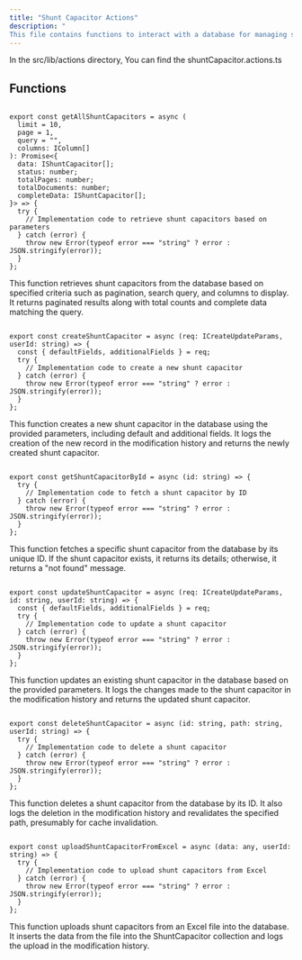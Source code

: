 ```yaml
---
title: "Shunt Capacitor Actions"
description: "
This file contains functions to interact with a database for managing shunt capacitors. It includes functionalities such as retrieving shunt capacitors with pagination and search, creating, updating, and deleting individual shunt capacitors, as well as uploading data from Excel files. Additionally, it maintains a modification history for tracking changes made to shunt capacitors."
---
```


In the <Highlight>src/lib/actions</Highlight> directory, You can find the <Highlight>shuntCapacitor.actions.ts</Highlight>

## Functions

```tsx:getAllShuntCapacitors

export const getAllShuntCapacitors = async (
  limit = 10,
  page = 1,
  query = "",
  columns: IColumn[]
): Promise<{
  data: IShuntCapacitor[];
  status: number;
  totalPages: number;
  totalDocuments: number;
  completeData: IShuntCapacitor[];
}> => {
  try {
    // Implementation code to retrieve shunt capacitors based on parameters
  } catch (error) {
    throw new Error(typeof error === "string" ? error : JSON.stringify(error));
  }
};

```
This function retrieves shunt capacitors from the database based on specified criteria such as pagination, search query, and columns to display. It returns paginated results along with total counts and complete data matching the query.

```tsx:createShuntCapacitor

export const createShuntCapacitor = async (req: ICreateUpdateParams, userId: string) => {
  const { defaultFields, additionalFields } = req;
  try {
    // Implementation code to create a new shunt capacitor
  } catch (error) {
    throw new Error(typeof error === "string" ? error : JSON.stringify(error));
  }
};

```
This function creates a new shunt capacitor in the database using the provided parameters, including default and additional fields. It logs the creation of the new record in the modification history and returns the newly created shunt capacitor.

```tsx:getShuntCapacitorById

export const getShuntCapacitorById = async (id: string) => {
  try {
    // Implementation code to fetch a shunt capacitor by ID
  } catch (error) {
    throw new Error(typeof error === "string" ? error : JSON.stringify(error));
  }
};

```
This function fetches a specific shunt capacitor from the database by its unique ID. If the shunt capacitor exists, it returns its details; otherwise, it returns a "not found" message.

```tsx:updateShuntCapacitor

export const updateShuntCapacitor = async (req: ICreateUpdateParams, id: string, userId: string) => {
  const { defaultFields, additionalFields } = req;
  try {
    // Implementation code to update a shunt capacitor
  } catch (error) {
    throw new Error(typeof error === "string" ? error : JSON.stringify(error));
  }
};

```

This function updates an existing shunt capacitor in the database based on the provided parameters. It logs the changes made to the shunt capacitor in the modification history and returns the updated shunt capacitor.

```tsx:deleteShuntCapacitor

export const deleteShuntCapacitor = async (id: string, path: string, userId: string) => {
  try {
    // Implementation code to delete a shunt capacitor
  } catch (error) {
    throw new Error(typeof error === "string" ? error : JSON.stringify(error));
  }
};

```
This function deletes a shunt capacitor from the database by its ID. It also logs the deletion in the modification history and revalidates the specified path, presumably for cache invalidation.

```tsx:uploadSeriesCapacitorFromExcel

export const uploadShuntCapacitorFromExcel = async (data: any, userId: string) => {
  try {
    // Implementation code to upload shunt capacitors from Excel
  } catch (error) {
    throw new Error(typeof error === "string" ? error : JSON.stringify(error));
  }
};

```
This function uploads shunt capacitors from an Excel file into the database. It inserts the data from the file into the ShuntCapacitor collection and logs the upload in the modification history.